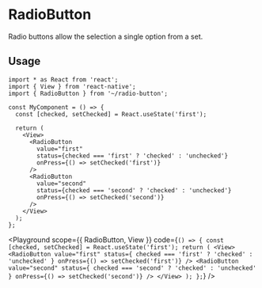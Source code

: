 

# RadioButton

Radio buttons allow the selection a single option from a set.

## Usage

```tsx
import * as React from 'react';
import { View } from 'react-native';
import { RadioButton } from '~/radio-button';

const MyComponent = () => {
  const [checked, setChecked] = React.useState('first');

  return (
    <View>
      <RadioButton
        value="first"
        status={checked === 'first' ? 'checked' : 'unchecked'}
        onPress={() => setChecked('first')}
      />
      <RadioButton
        value="second"
        status={checked === 'second' ? 'checked' : 'unchecked'}
        onPress={() => setChecked('second')}
      />
    </View>
  );
};
```

<Playground
  scope={{ RadioButton, View }}
  code={`
() => {
  const [checked, setChecked] = React.useState('first');
  return (
  <View>
    <RadioButton
      value="first"
      status={ checked === 'first' ? 'checked' : 'unchecked' }
      onPress={() => setChecked('first')}
    />
    <RadioButton
      value="second"
      status={ checked === 'second' ? 'checked' : 'unchecked' }
      onPress={() => setChecked('second')}
    />
  </View>
  );
};
`}
/>

